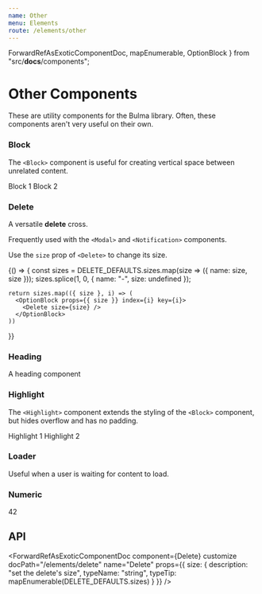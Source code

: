 ```yaml
---
name: Other
menu: Elements
route: /elements/other
---
```



  ForwardRefAsExoticComponentDoc,
  mapEnumerable,
  OptionBlock
} from "src/__docs__/components";

# Other Components

These are utility components for the Bulma library.
Often, these components aren't very useful on their own.

### Block

The `<Block>` component is useful for creating vertical space between unrelated content.

<Playground>
  <Block>Block 1</Block>
  <Block>Block 2</Block>
</Playground>

### Delete

A versatile **delete** cross.

Frequently used with the `<Modal>` and `<Notification>` components.

<Playground>
  <Delete />
</Playground>

Use the `size` prop of `<Delete>` to change its size.

<Playground>
  {() => {
    const sizes = DELETE_DEFAULTS.sizes.map(size => ({ name: size, size }));
    sizes.splice(1, 0, { name: "-", size: undefined });

    return sizes.map(({ size }, i) => (
      <OptionBlock props={{ size }} index={i} key={i}>
        <Delete size={size} />
      </OptionBlock>
    ))

}}

</Playground>

### Heading

<Playground>
  <Heading>A heading component</Heading>
</Playground>

### Highlight

The `<Highlight>` component extends the styling of the `<Block>` component, but hides overflow and has no padding.

<Playground>
  <Highlight>Highlight 1</Highlight>
  <Highlight>Highlight 2</Highlight>
</Playground>

### Loader

Useful when a user is waiting for content to load.

<Playground>
  <Loader />
</Playground>

### Numeric

<Playground>
  <Numeric>42</Numeric>
</Playground>

## API

<ForwardRefAsExoticComponentDoc component={Block} name="Block" />

<ForwardRefAsExoticComponentDoc
  component={Delete}
  customize
  docPath="/elements/delete"
  name="Delete"
  props={{
    size: {
      description: "set the delete's size",
      typeName: "string",
      typeTip: mapEnumerable(DELETE_DEFAULTS.sizes)
    }
  }}
/>

<ForwardRefAsExoticComponentDoc component={Heading} name="Heading" />

<ForwardRefAsExoticComponentDoc component={Highlight} name="Highlight" />

<ForwardRefAsExoticComponentDoc component={Loader} name="Loader" />

<ForwardRefAsExoticComponentDoc component={Numeric} name="Numeric" />
